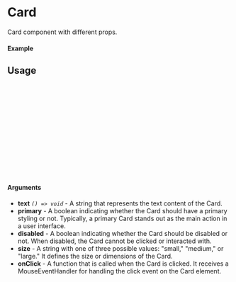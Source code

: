 
<Meta of={Card} title="Card" />

# Card

Card component with different props.

#### Example

<Canvas of={Card.Primary} />

## Usage

```ts
import {Card} from "sld-ui";

const Example = () => {
  return (
      <Card
        size={"small"}
        text={"Card"}
        onClick={()=> console.log("Clicked")}
        primary
      />
  );
};

export default Example;
```

#### Arguments

- **text** _`() => void`_ - A string that represents the text content of the Card.
- **primary** - A boolean indicating whether the Card should have a primary styling or not. Typically, a primary Card stands out as the main action in a user interface.
- **disabled** - A boolean indicating whether the Card should be disabled or not. When disabled, the Card cannot be clicked or interacted with.
- **size** - A string with one of three possible values: "small," "medium," or "large." It defines the size or dimensions of the Card.
- **onClick** - A function that is called when the Card is clicked. It receives a MouseEventHandler for handling the click event on the Card element.